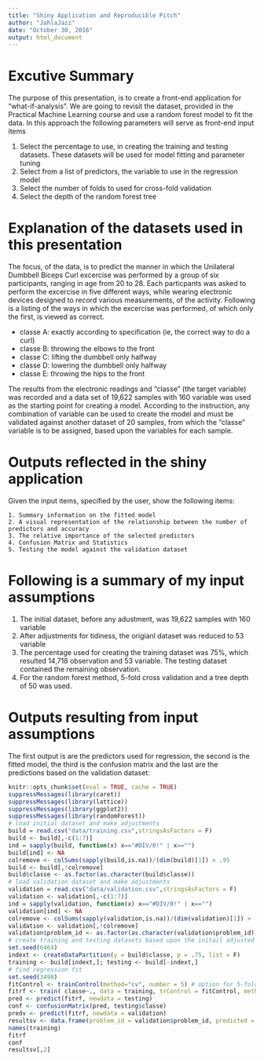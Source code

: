 ```yaml
---
title: "Shiny Application and Reproducible Pitch"
author: "JahlaJazz"
date: "October 30, 2016"
output: html_document
---
```


Excutive Summary
========================================================

The purpose of this presentation, is to create a front-end application for "what-if-analysis".
We are going to revisit the dataset, provided in the Practical Machine Learning course and use a  random forest model to fit the data. In this approach the following parameters will serve as front-end input items

  1. Select the percentage to use, in creating the training and testing datasets. These datasets will be used for model fitting and parameter tuning
  2. Select from a list of predictors, the variable to use in the regression model
  3. Select the number of folds to used for cross-fold validation
  4. Select the depth of the random forest tree


Explanation of the datasets used in this presentation
========================================================

The focus, of the data, is to predict the manner in which the Unilateral Dumbbell Biceps Curl excercise was performed by a group of six participants, ranging in age from 20 to 28. Each particpants was asked to perform the excercise in five different ways, while wearing electronic devices designed to record various measurements, of the activity. Following is a listing of the ways in which the excercise was performed, of which only the first, is viewed as correct.

  * classe A: exactly according to specification (ie, the correct way to do a curl)
  * classe B: throwing the elbows to the front
  * classe C: lifting the dumbbell only halfway
  * classe D: lowering the dumbbell only halfway
  * classe E: throwing the hips to the front
  
The results from the electronic readings and "classe" (the target variable) was recorded and a data set of 19,622 samples with 160 variable was used as the starting point for creating a model. According to the instruction, any combination of variable can be used to create the model and must be validated against another dataset of 20 samples, from which the "classe" variable is to be assigned, based upon the variables for each sample.



Outputs reflected in the shiny application
========================================================
 
Given the input items, specified by the user, show the following items:

    1. Summary information on the fitted model
    2. A visual representation of the relationship between the number of predictors and accuracy
    3. The relative importance of the selected predictors
    4. Confusion Matrix and Statistics
    5. Testing the model against the validation dataset 
    
Following is a summary of my input assumptions
========================================================

1. The initial dataset, before any adustment, was 19,622 samples with 160 variable
2. After adjustments for tidiness, the origianl dataset was reduced to 53 variable
3. The percentage used for creating the training dataset was 75%, which resulted 14,718 observation and 53 variable. The testing dataset contained the remaining observation. 
4. For the random forest method, 5-fold cross validation and a tree depth of 50 was used.

Outputs resulting from input assumptions
========================================================

The first output is are the predictors used for regression, the second is the fitted model, the third is the confusion matrix and the last are the predictions based on the validation dataset:

```r
knitr::opts_chunk$set(eval = TRUE, cache = TRUE)
suppressMessages(library(caret))
suppressMessages(library(lattice))
suppressMessages(library(ggplot2))
suppressMessages(library(randomForest))
# load initial dataset and make adjustments
build = read.csv("data/training.csv",stringsAsFactors = F)
build <- build[,-c(1:7)]
ind = sapply(build, function(x) x=="#DIV/0!" | x=="")
build[ind] <- NA 
colremove <- colSums(sapply(build,is.na))/(dim(build)[1]) > .95
build <- build[,!colremove]
build$classe <- as.factor(as.character(build$classe))
# load validation dataset and make adjustments
validation = read.csv("data/validation.csv",stringsAsFactors = F)
validation <- validation[,-c(1:7)]
ind = sapply(validation, function(x) x=="#DIV/0!" | x=="")
validation[ind] <- NA
colremove <- colSums(sapply(validation,is.na))/(dim(validation)[1]) > .95
validation <- validation[,!colremove]
validation$problem_id <- as.factor(as.character(validation$problem_id))
# create training and testing datasets based upon the initail adjusted adatset
set.seed(6464)
indext <- createDataPartition(y = build$classe, p = .75, list = F)
training <- build[indext,]; testing <- build[-indext,] 
# find regression fit
set.seed(3498)
fitControl <- trainControl(method="cv", number = 5) # option for 5-fold cross validation
fitrf <- train( classe~., data = training, trControl = fitControl, method = "rf", ntree = 50)
pred <- predict(fitrf, newdata = testing)
conf <- confusionMatrix(pred, testing$classe)
predv <- predict(fitrf, newdata = validation)
resultsv <- data.frame(problem_id = validation$problem_id, predicted = predv)
names(training)
fitrf
conf
resultsv[,2]
```